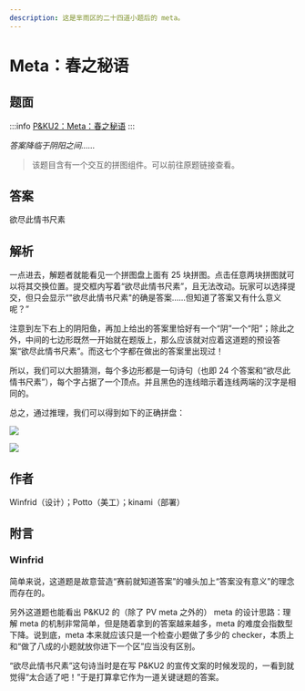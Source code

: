 ```yaml
---
description: 这是芈雨区的二十四道小题后的 meta。
---
```


# Meta：春之秘语

## 题面

:::info
[P&KU2：Meta：春之秘语](https://pnku2.pkupuzzle.art/#/game/miyu/first_meta)
:::

_答案降临于阴阳之间……_

> 该题目含有一个交互的拼图组件。可以前往原题链接查看。

## 答案

欲尽此情书尺素

## 解析

一点进去，解题者就能看见一个拼图盘上面有 25 块拼图。点击任意两块拼图就可以将其交换位置。提交框内写着“欲尽此情书尺素”，且无法改动。玩家可以选择提交，但只会显示“"欲尽此情书尺素"的确是答案……但知道了答案又有什么意义呢？”

注意到左下右上的阴阳鱼，再加上给出的答案里恰好有一个“阴”一个“阳”；除此之外，中间的七边形既然一开始就在题版上，那么应该就对应着这道题的预设答案“欲尽此情书尺素”。而这七个字都在做出的答案里出现过！

所以，我们可以大胆猜测，每个多边形都是一句诗句（也即 24 个答案和“欲尽此情书尺素”），每个字占据了一个顶点。并且黑色的连线暗示着连线两端的汉字是相同的。

总之，通过推理，我们可以得到如下的正确拼盘：

![](./25-meta-chun-zhi-mi-yu.assets/image_1.webp)

![](./25-meta-chun-zhi-mi-yu.assets/image_2.webp)

## 作者

Winfrid（设计）；Potto（美工）；kinami（部署）

## 附言

### Winfrid

简单来说，这道题是故意营造“赛前就知道答案”的噱头加上“答案没有意义”的理念而存在的。

另外这道题也能看出 P&KU2 的（除了 PV meta 之外的） meta 的设计思路：理解 meta 的机制非常简单，但是随着拿到的答案越来越多，meta 的难度会指数型下降。说到底，meta 本来就应该只是一个检查小题做了多少的 checker，本质上和“做了八成的小题就放你进下一个区”应当没有区别。

“欲尽此情书尺素”这句诗当时是在写 P&KU2 的宣传文案的时候发现的，一看到就觉得“太合适了吧！”于是打算拿它作为一道关键谜题的答案。

